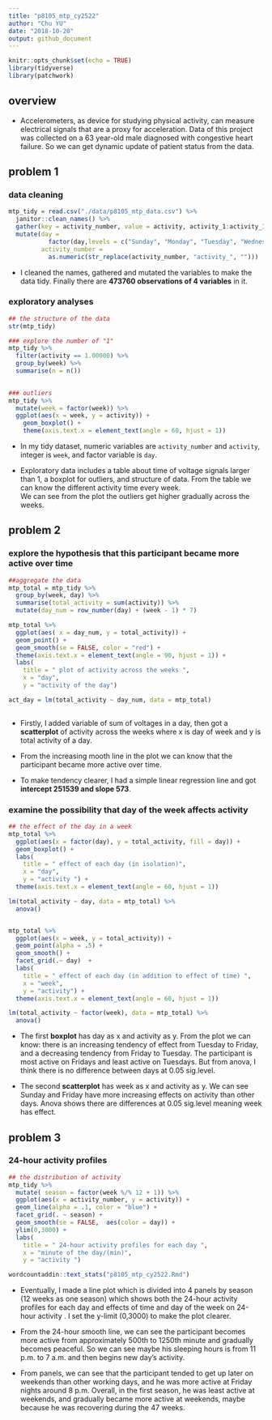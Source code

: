```yaml
---
title: "p8105_mtp_cy2522"
author: "Chu YU"
date: "2018-10-20"
output: github_document
---
```


```r
knitr::opts_chunk$set(echo = TRUE)
library(tidyverse)
library(patchwork)
```

## overview

- Accelerometers, as device for studying physical activity, can measure electrical signals that are a proxy for acceleration. Data of this project was collected on a 63 year-old male diagnosed with congestive heart failure. So we can get dynamic update of patient status from the data.

## problem 1
### data cleaning
```r
mtp_tidy = read.csv("./data/p8105_mtp_data.csv") %>%
  janitor::clean_names() %>%
  gather(key = activity_number, value = activity, activity_1:activity_1440 ) %>%
  mutate(day = 
           factor(day,levels = c("Sunday", "Monday", "Tuesday", "Wednesday", "Thursday", "Friday", "Saturday")),
         activity_number = 
           as.numeric(str_replace(activity_number, "activity_", "")))
```

- I cleaned the names, gathered and mutated the variables to make the data tidy. Finally there are **473760 observations of 4 variables** in it.


### exploratory analyses
```r
## the structure of the data
str(mtp_tidy)

### explore the number of "1"
mtp_tidy %>%
  filter(activity == 1.00000) %>%
  group_by(week) %>% 
  summarise(n = n())
  

### outliers
mtp_tidy %>%
  mutate(week = factor(week)) %>%
  ggplot(aes(x = week, y = activity)) +
    geom_boxplot() +
    theme(axis.text.x = element_text(angle = 60, hjust = 1))
```

- In my tidy dataset, numeric variables are `activity_number` and `activity`, integer is `week`, and factor variable is `day`.

- Exploratory data includes a table about time of voltage signals larger than 1, a boxplot for outliers, and structure of data. 
  From the table we can know the different activity time every week.  
  We can see from the plot the outliers get higher gradually across the weeks.



## problem 2
###  explore the hypothesis that this participant became more active over time
```r
##aggregate the data
mtp_total = mtp_tidy %>%
  group_by(week, day) %>%
  summarise(total_activity = sum(activity)) %>%
  mutate(day_num = row_number(day) + (week - 1) * 7) 

mtp_total %>%
  ggplot(aes( x = day_num, y = total_activity)) +
  geom_point() +
  geom_smooth(se = FALSE, color = "red") +
  theme(axis.text.x = element_text(angle = 90, hjust = 1)) +
  labs( 
    title = " plot of activity across the weeks ",
    x = "day",
    y = "activity of the day")

act_day = lm(total_activity ~ day_num, data = mtp_total)
  
```

- Firstly, I added variable of sum of voltages in a day, then got a **scatterplot** of activity across the weeks where x is day of week and y is total activity of a day. 

- From the increasing mooth line in the plot we can know that the participant became more active over time. 

- To make tendency clearer, I had a simple linear regression line and got **intercept 251539 and slope 573**.


### examine the possibility that day of the week affects activity
```r
## the effect of the day in a week
mtp_total %>%
  ggplot(aes(x = factor(day), y = total_activity, fill = day)) +
  geom_boxplot() +
  labs( 
    title = " effect of each day (in isolation)",
    x = "day",
    y = "activity ") +
  theme(axis.text.x = element_text(angle = 60, hjust = 1))

lm(total_activity ~ day, data = mtp_total) %>%
  anova()


mtp_total %>%
  ggplot(aes(x = week, y = total_activity)) +
  geom_point(alpha = .5) +
  geom_smooth() +
  facet_grid(.~ day)  +
  labs( 
    title = " effect of each day (in addition to effect of time) ",
    x = "week",
    y = "activity") +
  theme(axis.text.x = element_text(angle = 60, hjust = 1))

lm(total_activity ~ factor(week), data = mtp_total) %>%
  anova()
```


- The first **boxplot** has day as x and activity as y. 
From the plot we can know: there is an increasing tendency of effect from Tuesday to Friday, and a decreasing tendency from Friday to Tuesday. 
The participant is most active on Fridays and least active on Tuesdays. But from anova, I think there is no difference between days at 0.05 sig.level.
  
- The second **scatterplot** has week as x and activity as y. We can see Sunday and Friday have more increasing effects on activity than other days. 
Anova shows there are differences at 0.05 sig.level meaning week  has effect.
  
## problem 3
### 24-hour activity profiles
```r
## the distribution of activity
mtp_tidy %>%
  mutate( season = factor(week %/% 12 + 1)) %>%
  ggplot(aes(x = activity_number, y = activity)) +
  geom_line(alpha = .1, color = "blue") +
  facet_grid(. ~ season) +
  geom_smooth(se = FALSE,  aes(color = day)) +
  ylim(0,3000) +
  labs( 
    title = " 24-hour activity profiles for each day ",
    x = "minute of the day/(min)",
    y = "activity ") 

wordcountaddin::text_stats("p8105_mtp_cy2522.Rmd")
```

 - Eventually, I made a line plot which is divided into 4 panels by season (12 weeks as one season) which shows both the 24-hour activity profiles for each day and effects of time and day of the week on 24-hour activity . I set the y-limit (0,3000) to make the plot clearer.
 
- From the 24-hour smooth line, we can see the participant becomes more active from approximately 500th to 1250th minute and gradually becomes peaceful. 
So we can see maybe his sleeping hours is from 11 p.m. to 7 a.m. and then begins new day’s activity. 

- From panels, we can see that the participant tended to get up later on weekends than other working days, and he was more active at Friday nights around 8 p.m. 
Overall, in the first season, he was least active at weekends, and gradually became more active at weekends, maybe because he was recovering during the 47 weeks.

